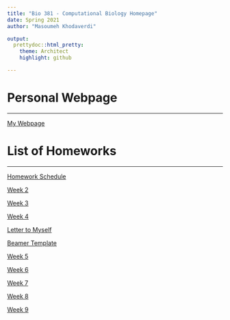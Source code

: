 ```yaml
---
title: "Bio 381 - Computational Biology Homepage"
date: Spring 2021
author: "Masoumeh Khodaverdi"

output: 
  prettydoc::html_pretty:
    theme: Architect
    highlight: github

---
```

# Personal Webpage 
___
[My Webpage](home.html)


# List of Homeworks
___

[Homework Schedule](https://gotellilab.github.io/Bio381/)


[Week 2](Week2.html)

[Week 3](Week3.html)

[Week 4](week4.html)


  [Letter to Myself](Letter.pdf)
    
  [Beamer Template](beamerSlides.pdf)
  

[Week 5](week5.html)

[Week 6](week6.html)

[Week 7](week7.html)

[Week 8](week8.html)

[Week 9](week9.html)





